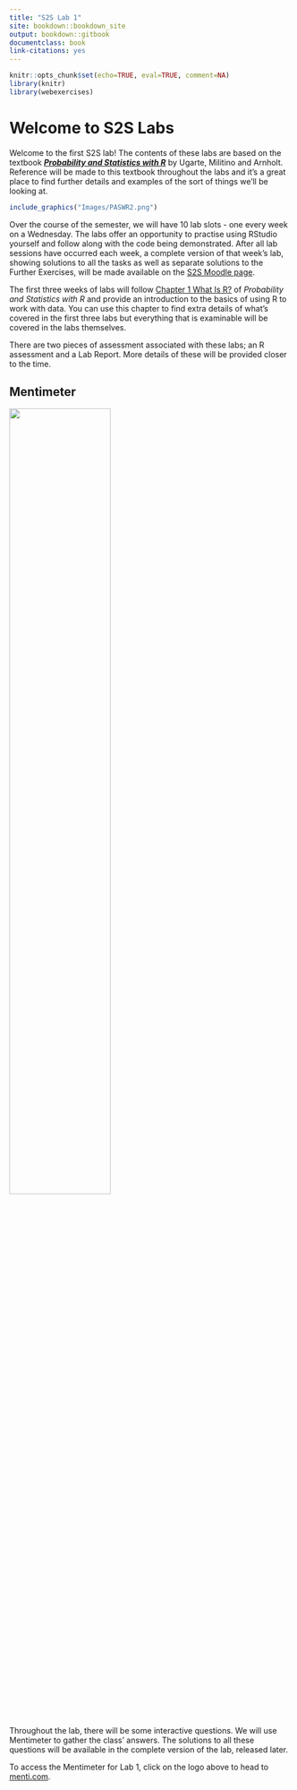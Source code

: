 ```yaml
--- 
title: "S2S Lab 1"
site: bookdown::bookdown_site
output: bookdown::gitbook
documentclass: book
link-citations: yes
---
```


```r
knitr::opts_chunk$set(echo=TRUE, eval=TRUE, comment=NA)
library(knitr)
library(webexercises)
```

<!--
# R and RStudio {#RStudio}

Welcome to the first S2S lab! The contents of these labs are based on the textbook [***Probability and Statistics with R***](https://read.kortext.com/reader/pdf/92741/A) by Ugarte, Militino and Arnholt. Reference will be made to this textbook throughout the labs and it's a great place to find further details and examples of the sort of things we'll be looking at. Note that everything you are expected to know will be covered in the labs themselves. 

Today you will be introduced to R and RStudio and learn how to use them both to define and manipulate your own vectors. 

[R](https://www.r-project.org/) is a programming language that you will use to write code in numerous statistics courses throughout your degree. [RStudio](https://posit.co/download/rstudio-desktop/) is an accompaniment to R, known as an Integrated Development Environment (IDE). RStudio essentially makes all features of the R programming language easier to use and it is the software you will interact with in these labs, rather than R directly.

It is best for you to install R and RStudio on your own device and use this for all of the labs, but if you would prefer, R and RStudio are always available from the desktop PCs in the lab.

If you do not already have R and RStudio downloaded on your device, follow the steps outlined below in Sections \@ref(downloadR) and \@ref(downloadRS) before moving on to Section \@ref(UseR) which will detail how to use RStudio.

## Installing R {#downloadR}

[![R logo](Images/Rlogo.svg){width=15%}](https://www.r-project.org/)

The first step is to install R onto your device. This can be done for free from [CRAN](https://cran.r-project.org/) (the **C**omprehensive **R** **A**rchive **N**etwork). R is available for Windows, Mac OS, Linux and some other less common operating systems.

* If you are using a Windows device, follow [this link](https://cran.r-project.org/bin/windows/base/) and click *'Download R-x.y.z for Windows'* to download the installer for the latest version of R. Once this is complete, run the installer and accept all default settings.
* If you are using a Mac, follow [this link](https://cran.r-project.org/bin/macosx/) and select the .pkg file from the left of the screen to download the installer for the latest version of R. Once this download is complete, open the file and complete the onscreen steps to finish installing R.

## Installing RStudio {#downloadRS}

[![RStudio logo](Images/RStudio.svg){width=40%}](https://posit.co/download/rstudio-desktop/)

Now that R is installed on your device, you are ready to download and install RStudio.

To do this, go to [RStudio](https://posit.co/download/rstudio-desktop/) and click on the link *'Download RStudio...'*. This should automatically detect what system your device is using but make sure to double check it says either for Windows or for MacOS - whichever is correct!

This file may take a while to download, but once it has launch the installer and follow the steps to complete the installation.

You are now ready to use RStudio. Make sure you launch the **RStudio app** to complete the labs, rather than R.

---

For more information on downloading, installing and using R and RStudio, see Sections [1.1 Introduction to **R**](https://read.kortext.com/reader/pdf/92741/1) and [1.2 Downloading and Installing **R**](https://read.kortext.com/reader/pdf/92741/1) in *Probability and Statistics with R*.


## Using RStudio {#UseR}

Once you have opened the RStudio app, create a new text file (called an "R script") by:

* clicking ![](Images/NewFile.png){width=5%} in the top left of the RStudio window
* selecting ![](Images/RScript.png){width=12%} from the drop down menu options

This will open a new pane in the RStudio window which is where you will write all of your code. RStudio is arranged with four panes, the default layout of which you can see below.

```r
include_graphics("Images/RStudioWindow.png")
```

1. This is the **source pane**. This is where you will view, write and edit all your code and view data in a spreadsheet format. Typically this pane isn't displayed when you first launch RStudio; instead, you need to open a new (or pre-existing) R script or load in some data.
   
   We 'run' code from here by selecting the row(s) we want to execute and clicking the ![](Images/Run.png){width=8%} icon in the top right of this pane (alternatively hold the `ctrl` key (or `cmd` on Mac) and hit `enter` at the same time).
   
2. This is the **console pane**. This is where you can view the outcome of any code you have 'run', as well as type in commands and view output messages such as warnings or errors from code that doesn't work correctly.

3. This pane has several different tabs, but the most used one is the **Environment** tab. This lists some information about the 'objects' you have created in your code, such as data frames, vectors or statistical models which we'll learn more about throughout these labs.

4. This pane also has several tabs. The ones of note here are the **Files** tab which shows the folders and files the current RStudio session has access to; the **Plots** tab which shows any plots or graphs you have created in your code; and the **Help** tab which can be used to learn more about the properties of different functions that can be used in R Studio.

To save an R script with any code you have written, simply click the ![](Images/Save.png){width=3%} icon at the top left of the source pane and choose where to save the file (make sure this is somewhere you can find it again, like in a folder called '*S2S Labs*'!). R scripts are saved as .r files.

To open a previously saved R script, either click on the .r file in the folder you've saved it to, or within RStudio go to `File > Open File...` and choose the .r file from there.

Now you are ready to begin using RStudio to write your own code!

---

You can read more about using RStudio in [Section 1.7 RStudio](https://read.kortext.com/reader/pdf/92741/16) of *Probability and Statistics with R*.
-->

# Welcome to S2S Labs


Welcome to the first S2S lab! The contents of these labs are based on the textbook [***Probability and Statistics with R***](https://read.kortext.com/reader/pdf/92741/A) by Ugarte, Militino and Arnholt. Reference will be made to this textbook throughout the labs and it's a great place to find further details and examples of the sort of things we'll be looking at.

```r
include_graphics("Images/PASWR2.png")
```

Over the course of the semester, we will have 10 lab slots - one every week on a Wednesday. The labs offer an opportunity to practise using RStudio yourself and follow along with the code being demonstrated. After all lab sessions have occurred each week, a complete version of that week's lab, showing solutions to all the tasks as well as separate solutions to the Further Exercises, will be made available on the [S2S Moodle page](https://moodle.gla.ac.uk/course/view.php?id=38593).

The first three weeks of labs will follow [Chapter 1 What Is R?](https://read.kortext.com/reader/pdf/92741/1) of *Probability and Statistics with R* and provide an introduction to the basics of using R to work with data. You can use this chapter to find extra details of what's covered in the first three labs but everything that is examinable will be covered in the labs themselves.

There are two pieces of assessment associated with these labs; an R assessment and a Lab Report. More details of these will be provided closer to the time.

## Mentimeter

[![](Images/Mentimeter.svg){width=60%}](https://www.menti.com/)

Throughout the lab, there will be some interactive questions. We will use Mentimeter to gather the class' answers. The solutions to all these questions will be available in the complete version of the lab, released later.

To access the Mentimeter for Lab 1, click on the logo above to head to [menti.com](https://www.menti.com/).






